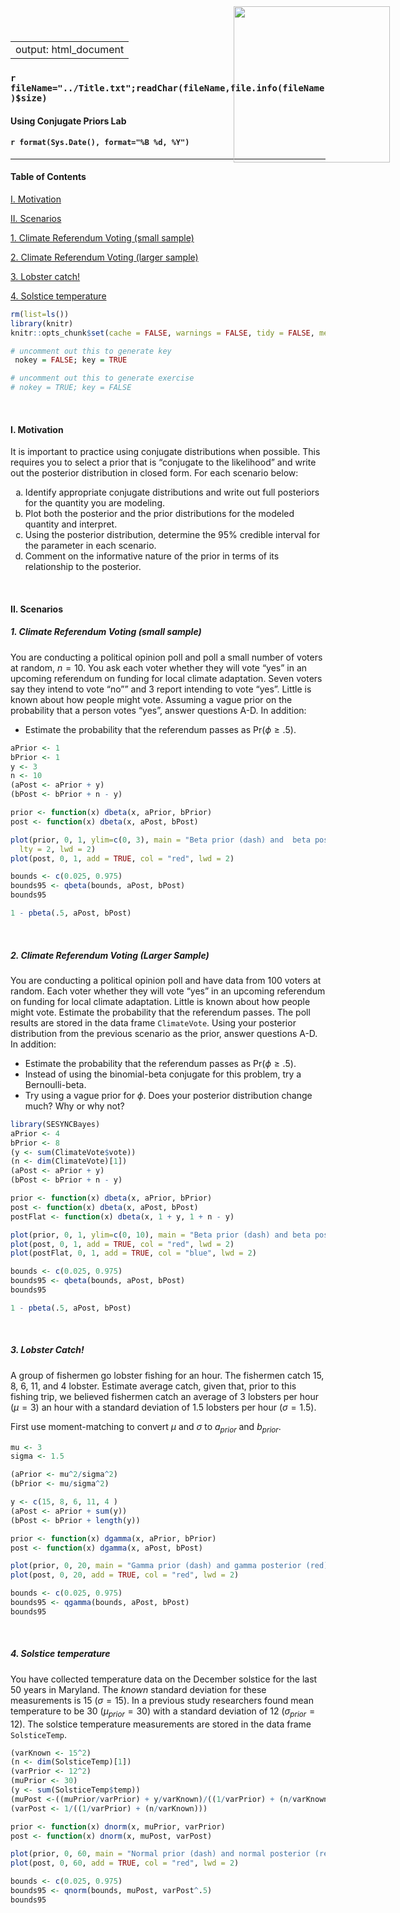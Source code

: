 <style>

/* uncomment out this to generate exercise */
/* .hider {display: none;} */

/* uncomment out this to generate key */
.hider {display: inline;}

</style>

---
output: html_document
---

<img src="../Logo.png" style="position:absolute;top:10px;right:125px;width:250px;height=250px" />

### `r fileName="../Title.txt";readChar(fileName,file.info(fileName)$size)`
#### Using Conjugate Priors Lab
#### `r format(Sys.Date(), format="%B %d, %Y")`

- - -

#### Table of Contents

[I. Motivation][]

[II. Scenarios][]

[1. Climate Referendum Voting (small sample)][]

[2. Climate Referendum Voting (larger sample)][]

[3. Lobster catch!][]

[4. Solstice temperature][]

```r
rm(list=ls())
library(knitr)
knitr::opts_chunk$set(cache = FALSE, warnings = FALSE, tidy = FALSE, messages = FALSE)

# uncomment out this to generate key
 nokey = FALSE; key = TRUE

# uncomment out this to generate exercise
# nokey = TRUE; key = FALSE
```

<br>

#### I. Motivation

It is important to practice using conjugate distributions when possible. This requires you to select a prior that is “conjugate to the likelihood” and write out the posterior distribution in closed form. For each scenario below:

a. Identify appropriate conjugate distributions and write out full posteriors for the quantity you are modeling.
b. Plot both the posterior and the prior distributions for the modeled quantity and interpret.
c. Using the posterior distribution, determine the 95% credible interval for the parameter in each scenario.
d. Comment on the informative nature of the prior in terms of its relationship to the posterior.

<br>

#### II. Scenarios

##### 1. Climate Referendum Voting (small sample)

You are conducting a political opinion poll and poll a small number of voters at random, $n=10$. You ask each voter whether they will vote "yes" in an upcoming referendum on funding for local climate adaptation. Seven voters say they intend to vote "no"" and 3 report intending to vote "yes". Little is known about how people might vote.  Assuming a vague prior on the probability that a person votes "yes", answer questions A-D. In addition:

* Estimate the probability that the referendum passes as $\textrm{Pr}\big(\phi \geq .5\big)$. 

<div class="hider">
\begin{eqnarray}
\big[\phi \mid y, n\big] & \propto & 
\textrm{binomial}\big(y\mid\phi,n\big)\,\textrm{beta}\big(\phi\mid \alpha_{prior},\beta_{prior}\big)\\[1em]
& \propto & \phi^y \big(1-\phi\big)^{n-y}\phi^{\alpha_{prior}-1}\big(1-\phi\big)^{\beta_{prior}-1}\\[1em]
& \propto & \phi^{\alpha_{prior}+y-1}\big(1-\phi\big)^{\beta_{prior}+n-y-1}\\[1em]
& = & \frac{\Gamma\big(\alpha_{prior}+y+\beta_{prior}+n-y\big)}{\Gamma\big(\alpha_{prior}+y\big)\Gamma\big(\beta_{prior}+n-y\big)}
\phi^{\alpha_{prior}+y-1}\big(1-\phi\big)^{\beta_{prior}+n-y-1}\\[1em]
& = & \textrm{beta}\big(\alpha_{prior}+y,\beta_{prior}+n-y\big)\\[1em]
& = & \textrm{beta}\big(1+3,1+10-3\big)\\[1em]
& = & \textrm{beta}\big(4,8\big)
\end{eqnarray}
</div>

```r
aPrior <- 1
bPrior <- 1 
y <- 3
n <- 10
(aPost <- aPrior + y)
(bPost <- bPrior + n - y)

prior <- function(x) dbeta(x, aPrior, bPrior)
post <- function(x) dbeta(x, aPost, bPost)

plot(prior, 0, 1, ylim=c(0, 3), main = "Beta prior (dash) and  beta posterior (red)", xlab = expression(phi), ylab = "Density",
  lty = 2, lwd = 2)
plot(post, 0, 1, add = TRUE, col = "red", lwd = 2)
```

```r
bounds <- c(0.025, 0.975)
bounds95 <- qbeta(bounds, aPost, bPost)
bounds95
```

```r
1 - pbeta(.5, aPost, bPost)
```

<br>

##### 2. Climate Referendum Voting (Larger Sample)

You are conducting a political opinion poll and have data from 100 voters at random. Each voter whether they will vote "yes" in an upcoming referendum on funding for local climate adaptation. Little is known about how people might vote.  Estimate the probability that the referendum passes. The poll results are stored in the data frame ``ClimateVote``. Using your posterior distribution from the previous scenario as the prior, answer questions A-D. In addition:

* Estimate the probability that the referendum passes as $\textrm{Pr}\big(\phi \geq .5\big)$. 
* Instead of using the binomial-beta conjugate for this problem, try a Bernoulli-beta. 
* Try using a vague prior for $\phi$. Does your posterior distribution change much? Why or why not?

<div class="hider">
\begin{eqnarray}
\big[\phi \mid y, n\big] & \propto & 
\prod_{i=1}^{100}\textrm{Bernoulli}\big(z_{i}\mid\phi)\,\textrm{beta}\big(\phi\mid \alpha_{prior},\beta_{prior}\big)\\[1em]
& \propto & \prod_{i=1}^{100}\phi^{z_{i}}\big(1-\phi\big)^{1-z_{i}}\phi^{\alpha_{prior}-1}\big(1-\phi\big)^{\beta_{prior}-1}\\[1em]
& \propto & \phi^{\alpha_{prior}-1+\sum_{i=1}^{100}z_{i}}\big(1-\phi\big)^{\beta_{prior}-1+\sum_{i=1}^{100}(1 - z_{i})}\\[1em]
& \propto & \phi^{\alpha_{prior}+y-1}\big(1-\phi\big)^{\beta_{prior}+100-y-1}\\[1em]
& = & \frac{\Gamma\big(\alpha_{prior}+y+\beta_{prior}+100-y\big)}{\Gamma\big(\alpha_{prior}+y\big)\Gamma\big(\beta_{prior}+100-y\big)}
\phi^{\alpha_{prior}+y-1}\big(1-\phi\big)^{\beta_{prior}+100-y-1}\\[1em]
& = & \textrm{beta}\big(\alpha_{prior}+y,\beta_{prior}+100-y\big)\\[1em]
& = & \textrm{beta}\big(4+38,8+100-38\big)\\[1em]
& = & \textrm{beta}\big(42,70\big)\\[1em]
&& \textrm{where}\quad y = \sum_{i=1}^{100}z_{i}
\end{eqnarray}
</div>

```r
library(SESYNCBayes)
aPrior <- 4
bPrior <- 8 
(y <- sum(ClimateVote$vote))
(n <- dim(ClimateVote)[1])
(aPost <- aPrior + y) 
(bPost <- bPrior + n - y)

prior <- function(x) dbeta(x, aPrior, bPrior)
post <- function(x) dbeta(x, aPost, bPost)
postFlat <- function(x) dbeta(x, 1 + y, 1 + n - y)

plot(prior, 0, 1, ylim=c(0, 10), main = "Beta prior (dash) and beta posterior (red, blue)", xlab = expression(phi), ylab = "Density", lty = 2, lwd = 2)
plot(post, 0, 1, add = TRUE, col = "red", lwd = 2)
plot(postFlat, 0, 1, add = TRUE, col = "blue", lwd = 2)
```

```r
bounds <- c(0.025, 0.975)
bounds95 <- qbeta(bounds, aPost, bPost)
bounds95
```

```r
1 - pbeta(.5, aPost, bPost)
```

<br>

##### 3. Lobster Catch!

A group of fishermen go lobster fishing for an hour. The fishermen catch 15, 8, 6, 11, and 4 lobster. Estimate average catch, given that, prior to this fishing trip, we believed fishermen catch an average of 3 lobsters per hour $(\mu=3)$ an hour with a standard deviation of 1.5 lobsters per hour $(\sigma=1.5)$.

<div class="hider">
First use moment-matching to convert $\mu$ and $\sigma$ to $a_{prior}$ and $b_{prior}$.
</div>

```r
mu <- 3
sigma <- 1.5

(aPrior <- mu^2/sigma^2)
(bPrior <- mu/sigma^2)
```

<div class="hider">
\begin{eqnarray}
\big[\lambda \mid y\big] & \propto & 
\prod_{i=1}^{n}\textrm{Poisson}\big(y_{i}\mid\lambda\big)\,\textrm{gamma}\big(\lambda\mid\alpha_{prior},\beta_{prior}\big)\\[1em]
& = & \prod_{i=1}^{n}\lambda^{y_{i}}e^{-\lambda}\lambda^{\alpha_{prior}-1}e^{-\beta_{prior}\lambda}\\[1em]
& = & \lambda^{\alpha_{prior}-1 + \sum_{i=1}^{n}y_{i}}e^{-\beta_{prior}\lambda-n\lambda}\\[1em]
& = & \lambda^{\alpha_{prior}-1 + \sum_{i=1}^{n}y_{i}}e^{-(n + \beta_{prior})\lambda}\\[1em]
& = & \textrm{gamma}\big(\alpha_{prior} + \sum_{i=1}^{n}y_{i}, n + \beta_{prior}\big)\\[1em] 
& = & \textrm{gamma}\big(4 + 44, 5 + 1.333\big)\\[1em] 
& = & \textrm{gamma}\big(48, 6.333\big) 
\end{eqnarray}
</div>

```r
y <- c(15, 8, 6, 11, 4 )
(aPost <- aPrior + sum(y))
(bPost <- bPrior + length(y))

prior <- function(x) dgamma(x, aPrior, bPrior)
post <- function(x) dgamma(x, aPost, bPost)

plot(prior, 0, 20, main = "Gamma prior (dash) and gamma posterior (red)", xlab = expression(lambda), ylab = "Density", lty = 2, lwd = 2, ylim = c(0, 0.4))
plot(post, 0, 20, add = TRUE, col = "red", lwd = 2)
```

```r
bounds <- c(0.025, 0.975)
bounds95 <- qgamma(bounds, aPost, bPost)
bounds95
```

<br>

##### 4. Solstice temperature

You have collected temperature data on the December solstice for the last 50 years in Maryland.  The *known* standard deviation for these measurements is 15 ($\sigma=15$).  In a previous study researchers found mean temperature to be 30 $(\mu_{prior}=30)$ with a standard deviation of 12 $(\sigma_{prior}=12)$. The solstice temperature measurements are stored in the data frame ``SolsticeTemp``.

<div class="hider">
\begin{eqnarray}
\big[\mu \mid y\big] & \propto & 
\prod_{i=1}^{n}\textrm{normal}\big(y_{i}\mid\mu, \sigma^{2}\big)\,\textrm{normal}\big(\mu\mid\mu_{prior},\sigma_{prior}^{2}\big)\\[1em]
& = & \textrm{normal}\Bigg(\cfrac{\bigg(\cfrac{\mu_{prior}}{\sigma_{prior}^{2}} +\cfrac{\sum_{i=1}^{n}y_{i}}{\sigma^{2}}\bigg)}{\bigg(
\cfrac{1}{\sigma_{prior}^{2}} +\cfrac{n}{\sigma^{2}} \bigg)} ,\bigg(\cfrac{1}{\sigma_{prior}^{2}}+{\cfrac{n}{\sigma^{2}}}\bigg)^{-1}\Bigg)\\[1em]
& = & \textrm{normal}\Bigg(\cfrac{\bigg(\cfrac{30}{144} +\cfrac{1538.549}{225}\bigg)}{\bigg(
\cfrac{1}{144} +\cfrac{50}{225} \bigg)} ,\bigg(\cfrac{1}{144}+{\cfrac{50}{225}}\bigg)^{-1}\Bigg)\\[1em]
& = & \textrm{normal}\big(30.75, 4.36 \big)
\end{eqnarray}
</div>

```r
(varKnown <- 15^2)
(n <- dim(SolsticeTemp)[1])
(varPrior <- 12^2)
(muPrior <- 30) 
(y <- sum(SolsticeTemp$temp))
(muPost <-((muPrior/varPrior) + y/varKnown)/((1/varPrior) + (n/varKnown)))
(varPost <- 1/((1/varPrior) + (n/varKnown)))

prior <- function(x) dnorm(x, muPrior, varPrior)
post <- function(x) dnorm(x, muPost, varPost)

plot(prior, 0, 60, main = "Normal prior (dash) and normal posterior (red)", xlab = expression(mu), ylab = "Density", lty = 2, ylim = c(0,0.1), lwd = 2)
plot(post, 0, 60, add = TRUE, col = "red", lwd = 2)
```

```r
bounds <- c(0.025, 0.975)
bounds95 <- qnorm(bounds, muPost, varPost^.5)
bounds95
```
